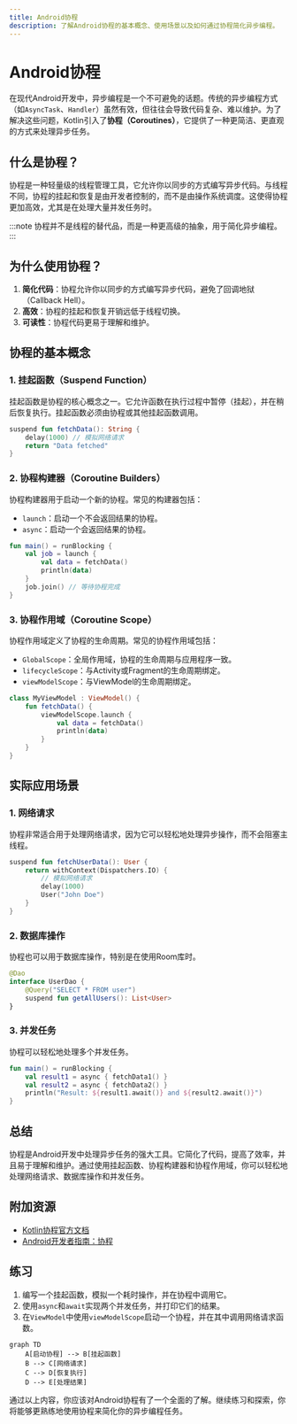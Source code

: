 ```yaml
---
title: Android协程
description: 了解Android协程的基本概念、使用场景以及如何通过协程简化异步编程。
---
```


# Android协程

在现代Android开发中，异步编程是一个不可避免的话题。传统的异步编程方式（如`AsyncTask`、`Handler`）虽然有效，但往往会导致代码复杂、难以维护。为了解决这些问题，Kotlin引入了**协程（Coroutines）**，它提供了一种更简洁、更直观的方式来处理异步任务。

## 什么是协程？

协程是一种轻量级的线程管理工具，它允许你以同步的方式编写异步代码。与线程不同，协程的挂起和恢复是由开发者控制的，而不是由操作系统调度。这使得协程更加高效，尤其是在处理大量并发任务时。

:::note
协程并不是线程的替代品，而是一种更高级的抽象，用于简化异步编程。
:::

## 为什么使用协程？

1. **简化代码**：协程允许你以同步的方式编写异步代码，避免了回调地狱（Callback Hell）。
2. **高效**：协程的挂起和恢复开销远低于线程切换。
3. **可读性**：协程代码更易于理解和维护。

## 协程的基本概念

### 1. 挂起函数（Suspend Function）

挂起函数是协程的核心概念之一。它允许函数在执行过程中暂停（挂起），并在稍后恢复执行。挂起函数必须由协程或其他挂起函数调用。

```kotlin
suspend fun fetchData(): String {
    delay(1000) // 模拟网络请求
    return "Data fetched"
}
```

### 2. 协程构建器（Coroutine Builders）

协程构建器用于启动一个新的协程。常见的构建器包括：

- `launch`：启动一个不会返回结果的协程。
- `async`：启动一个会返回结果的协程。

```kotlin
fun main() = runBlocking {
    val job = launch {
        val data = fetchData()
        println(data)
    }
    job.join() // 等待协程完成
}
```

### 3. 协程作用域（Coroutine Scope）

协程作用域定义了协程的生命周期。常见的协程作用域包括：

- `GlobalScope`：全局作用域，协程的生命周期与应用程序一致。
- `lifecycleScope`：与Activity或Fragment的生命周期绑定。
- `viewModelScope`：与ViewModel的生命周期绑定。

```kotlin
class MyViewModel : ViewModel() {
    fun fetchData() {
        viewModelScope.launch {
            val data = fetchData()
            println(data)
        }
    }
}
```

## 实际应用场景

### 1. 网络请求

协程非常适合用于处理网络请求，因为它可以轻松地处理异步操作，而不会阻塞主线程。

```kotlin
suspend fun fetchUserData(): User {
    return withContext(Dispatchers.IO) {
        // 模拟网络请求
        delay(1000)
        User("John Doe")
    }
}
```

### 2. 数据库操作

协程也可以用于数据库操作，特别是在使用Room库时。

```kotlin
@Dao
interface UserDao {
    @Query("SELECT * FROM user")
    suspend fun getAllUsers(): List<User>
}
```

### 3. 并发任务

协程可以轻松地处理多个并发任务。

```kotlin
fun main() = runBlocking {
    val result1 = async { fetchData1() }
    val result2 = async { fetchData2() }
    println("Result: ${result1.await()} and ${result2.await()}")
}
```

## 总结

协程是Android开发中处理异步任务的强大工具。它简化了代码，提高了效率，并且易于理解和维护。通过使用挂起函数、协程构建器和协程作用域，你可以轻松地处理网络请求、数据库操作和并发任务。

## 附加资源

- [Kotlin协程官方文档](https://kotlinlang.org/docs/coroutines-guide.html)
- [Android开发者指南：协程](https://developer.android.com/kotlin/coroutines)

## 练习

1. 编写一个挂起函数，模拟一个耗时操作，并在协程中调用它。
2. 使用`async`和`await`实现两个并发任务，并打印它们的结果。
3. 在`ViewModel`中使用`viewModelScope`启动一个协程，并在其中调用网络请求函数。

```mermaid
graph TD
    A[启动协程] --> B[挂起函数]
    B --> C[网络请求]
    C --> D[恢复执行]
    D --> E[处理结果]
```

通过以上内容，你应该对Android协程有了一个全面的了解。继续练习和探索，你将能够更熟练地使用协程来简化你的异步编程任务。